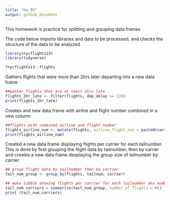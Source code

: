 ```yaml
---
title: "hw_05"
output: github_document
---
```


This homework is practice for splitting and grouping data frames


The code below imports libraries and data to be processed, and checks the structure of the data to be analyzed
```r
library(nycflights13)
library(tidyverse)

?nycflights13::flights

```

Gathers flights that were more than 2hrs later departing into a new data frame
```r
##gather flights that are at least 2hrs late
flights_2hr_late <- filter(flights, dep_delay >= 120)
print(flights_2hr_late)
```

Creates and new data frame with airline and flight number combined in a new column
```r
##flights with combined airline and flight number
flights_airline_num <- mutate(flights, airline_flight_num = paste0(carrier, flight))
print(flights_airline_num)
```

Created a new data frame displaying flights per carrier for each tailnumber. 
This is done by first grouping the flight data by tailnumber, then by carrier and creates a new data frame desplaying the group size of tailnumber by carrier
```r
## group flight data by tailnumber then by carrier
tail_num_group <- group_by(flights, tailnum, carrier)

## make tibble showing flights per carrier for each tailnumber aka number_of_flights
tail_num_carriers = summarize(tail_num_group, number_of_flights = n() )
print (tail_num_carriers)
```

